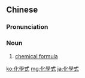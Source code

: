 {{also|化学式}}
==Chinese==
{{zh-forms|s=化学式|type=21}}

===Pronunciation===
{{zh-pron
|m=huàxuéshì
|c=faa3 hok6 sik1
|cat=n
}}

===Noun===
{{zh-noun}}

# [[chemical formula]]

{{zh-cat|Chemistry}}

[[ko:化學式]]
[[mg:化學式]]
[[ja:化學式]]